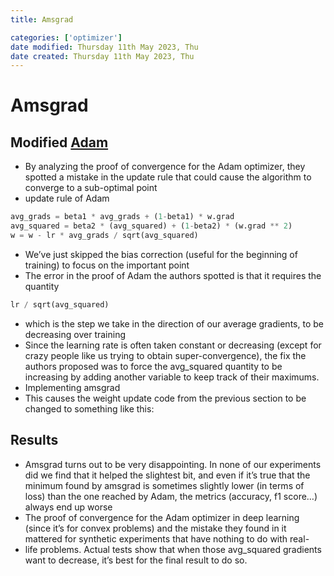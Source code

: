 ```yaml
---
title: Amsgrad

categories: ['optimizer']
date modified: Thursday 11th May 2023, Thu
date created: Thursday 11th May 2023, Thu
---
```


# Amsgrad


## Modified [Adam](Adam.qmd)
- By analyzing the proof of convergence for the Adam optimizer, they spotted a mistake in the update rule that could cause the algorithm to converge to a sub-optimal point
- update rule of Adam
```python
avg_grads = beta1 * avg_grads + (1-beta1) * w.grad 
avg_squared = beta2 * (avg_squared) + (1-beta2) * (w.grad ** 2) 
w = w - lr * avg_grads / sqrt(avg_squared)
```
- We've just skipped the bias correction (useful for the beginning of training) to focus on the important point
- The error in the proof of Adam the authors spotted is that it requires the quantity
```python
lr / sqrt(avg_squared)
```
- which is the step we take in the direction of our average gradients, to be decreasing over training
- Since the learning rate is often taken constant or decreasing (except for crazy people like us trying to obtain super-convergence), the fix the authors proposed was to force the avg_squared quantity to be increasing by adding another variable to keep track of their maximums.
- Implementing amsgrad
- This causes the weight update code from the previous section to be changed to something like this:

## Results
- Amsgrad turns out to be very disappointing. In none of our experiments did we find that it helped the slightest bit, and even if it's true that the minimum found by amsgrad is sometimes slightly lower (in terms of loss) than the one reached by Adam, the metrics (accuracy, f1 score...) always end up worse
- The proof of convergence for the Adam optimizer in deep learning (since it's for convex problems) and the mistake they found in it mattered for synthetic experiments that have nothing to do with real-
- life problems. Actual tests show that when those avg_squared gradients want to decrease, it's best for the final result to do so.



